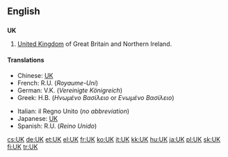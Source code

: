 {{also|.uk|ük}}
==English==

==={{initialism}}===
'''UK'''

# [[United Kingdom]] of Great Britain and Northern Ireland.

====Translations====
{{top}}
* Chinese: [[UK]]
* French: R.U. (''Royaume-Uni'') {{m}}
* German: V.K. (''Vereinigte Königreich'') {{n}}
* Greek: Η.Β. (''Ηνωμένο Βασίλειο'' or ''Ενωμένο Βασίλειο'') {{n}}
{{mid}}
* Italian: il Regno Unito {{m}} (''no abbreviation'')
* Japanese: [[UK]]
* Spanish: R.U. (''Reino Unido'') {{m}}
{{bottom}}

[[cs:UK]]
[[de:UK]]
[[et:UK]]
[[el:UK]]
[[fr:UK]]
[[ko:UK]]
[[it:UK]]
[[kk:UK]]
[[hu:UK]]
[[ja:UK]]
[[pl:UK]]
[[sk:UK]]
[[fi:UK]]
[[tr:UK]]